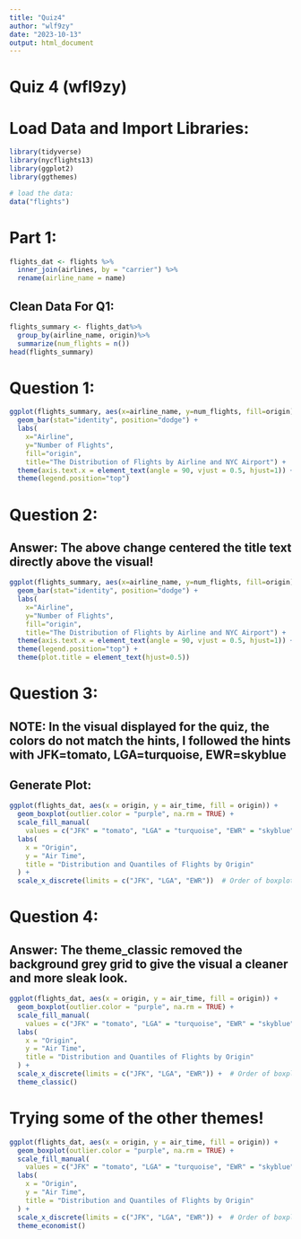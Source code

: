 ```yaml
---
title: "Quiz4"
author: "wlf9zy"
date: "2023-10-13"
output: html_document
---
```



# Quiz 4 (wfl9zy)

# Load Data and Import Libraries:
```r
library(tidyverse)
library(nycflights13)
library(ggplot2)
library(ggthemes)

# load the data:
data("flights")
```

# Part 1:

```r
flights_dat <- flights %>%
  inner_join(airlines, by = "carrier") %>%
  rename(airline_name = name)
```


## Clean Data For Q1:
```r
flights_summary <- flights_dat%>%
  group_by(airline_name, origin)%>%
  summarize(num_flights = n())
head(flights_summary)
```
# Question 1:
```r
ggplot(flights_summary, aes(x=airline_name, y=num_flights, fill=origin)) +
  geom_bar(stat="identity", position="dodge") +
  labs(
    x="Airline", 
    y="Number of Flights", 
    fill="origin",
    title="The Distribution of Flights by Airline and NYC Airport") + 
  theme(axis.text.x = element_text(angle = 90, vjust = 0.5, hjust=1)) +
  theme(legend.position="top")
```


# Question 2:


## Answer: The above change centered the title text directly above the visual!
```r
ggplot(flights_summary, aes(x=airline_name, y=num_flights, fill=origin)) +
  geom_bar(stat="identity", position="dodge") +
  labs(
    x="Airline", 
    y="Number of Flights", 
    fill="origin",
    title="The Distribution of Flights by Airline and NYC Airport") + 
  theme(axis.text.x = element_text(angle = 90, vjust = 0.5, hjust=1)) +
  theme(legend.position="top") + 
  theme(plot.title = element_text(hjust=0.5))
```


# Question 3:

## NOTE: In the visual displayed for the quiz, the colors do not match the hints, I followed the hints with JFK=tomato, LGA=turquoise, EWR=skyblue

## Generate Plot:

```r
ggplot(flights_dat, aes(x = origin, y = air_time, fill = origin)) +
  geom_boxplot(outlier.color = "purple", na.rm = TRUE) +
  scale_fill_manual(
    values = c("JFK" = "tomato", "LGA" = "turquoise", "EWR" = "skyblue")) +
  labs(
    x = "Origin",
    y = "Air Time",
    title = "Distribution and Quantiles of Flights by Origin"
  ) +
  scale_x_discrete(limits = c("JFK", "LGA", "EWR"))  # Order of boxplots
```

# Question 4:

## Answer: The theme_classic removed the background grey grid to give the visual a cleaner and more sleak look.

```r
ggplot(flights_dat, aes(x = origin, y = air_time, fill = origin)) +
  geom_boxplot(outlier.color = "purple", na.rm = TRUE) +
  scale_fill_manual(
    values = c("JFK" = "tomato", "LGA" = "turquoise", "EWR" = "skyblue")) +
  labs(
    x = "Origin",
    y = "Air Time",
    title = "Distribution and Quantiles of Flights by Origin"
  ) +
  scale_x_discrete(limits = c("JFK", "LGA", "EWR")) +  # Order of boxplots
  theme_classic()
```


# Trying some of the other themes!

```r
ggplot(flights_dat, aes(x = origin, y = air_time, fill = origin)) +
  geom_boxplot(outlier.color = "purple", na.rm = TRUE) +
  scale_fill_manual(
    values = c("JFK" = "tomato", "LGA" = "turquoise", "EWR" = "skyblue")) +
  labs(
    x = "Origin",
    y = "Air Time",
    title = "Distribution and Quantiles of Flights by Origin"
  ) +
  scale_x_discrete(limits = c("JFK", "LGA", "EWR")) +  # Order of boxplots
  theme_economist()

```






